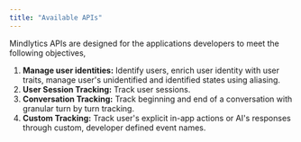 ```yaml
---
title: "Available APIs"
---
```


Mindlytics APIs are designed for the applications developers to meet the following objectives,

1. **Manage user identities:** Identify users, enrich user identity with user traits, manage user's unidentified and identified states using aliasing.
2. **User Session Tracking:**  Track user sessions.
3. **Conversation Tracking:** Track beginning and end of a conversation with granular turn by turn tracking.
4. **Custom Tracking:** Track user's explicit in-app actions or AI's responses through custom, developer defined event names.